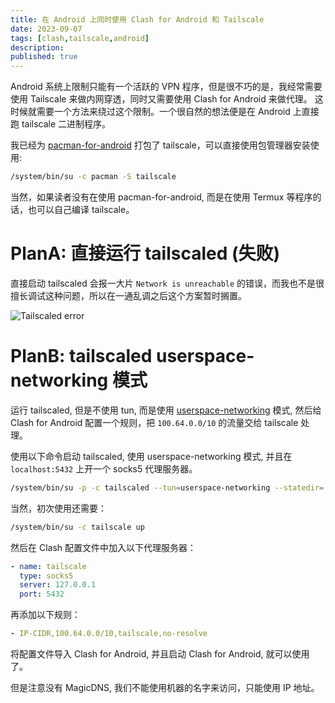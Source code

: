 ```yaml
---
title: 在 Android 上同时使用 Clash for Android 和 Tailscale
date: 2023-09-07
tags: [clash,tailscale,android]
description: 
published: true
---
```


Android 系统上限制只能有一个活跃的 VPN 程序，但是很不巧的是，我经常需要使用 Tailscale 来做内网穿透，同时又需要使用 Clash for Android 来做代理。
这时候就需要一个方法来绕过这个限制。一个很自然的想法便是在 Android 上直接跑 tailscale 二进制程序。

我已经为 [pacman-for-android](https://github.com/pacman-for-android/pacman-for-android)
打包了 tailscale，可以直接使用包管理器安装使用:

```bash
/system/bin/su -c pacman -S tailscale
```

当然，如果读者没有在使用 pacman-for-android, 而是在使用 Termux 等程序的话，也可以自己编译 tailscale。

# PlanA: 直接运行 tailscaled (失败)


直接启动 tailscaled 会报一大片 `Network is unreachable` 的错误，而我也不是很擅长调试这种问题，所以在一通乱调之后这个方案暂时搁置。

![Tailscaled error](tailscaled-failed.png)


# PlanB: tailscaled userspace-networking 模式

运行 tailscaled, 但是不使用 tun, 而是使用 [userspace-networking](https://tailscale.com/kb/1112/userspace-networking/) 模式,
然后给 Clash for Android 配置一个规则，把 `100.64.0.0/10` 的流量交给 tailscale 处理。

使用以下命令启动 tailscaled, 使用 userspace-networking 模式, 并且在 `localhost:5432` 上开一个 socks5 代理服务器。

```bash
/system/bin/su -p -c tailscaled --tun=userspace-networking --statedir=.cache -socks5-server=localhost:5432
```

当然，初次使用还需要：

```bash
/system/bin/su -c tailscale up
```

然后在 Clash 配置文件中加入以下代理服务器：

```yaml
- name: tailscale
  type: socks5
  server: 127.0.0.1
  port: 5432
```

再添加以下规则：

```yaml
- IP-CIDR,100.64.0.0/10,tailscale,no-resolve
```

将配置文件导入 Clash for Android, 并且启动 Clash for Android, 就可以使用了。

但是注意没有 MagicDNS, 我们不能使用机器的名字来访问，只能使用 IP 地址。

